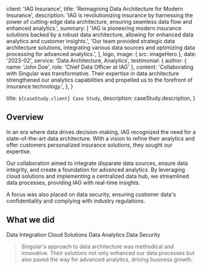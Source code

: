 
  client: 'IAG Insurance',
  title: 'Reimagining Data Architecture for Modern Insurance',
  description:
    'IAG is revolutionizing insurance by harnessing the power of cutting-edge data architecture, ensuring seamless data flow and enhanced analytics.',
  summary: [
    'IAG is pioneering modern insurance solutions backed by a robust data architecture, allowing for enhanced data analytics and customer insights.',
    'Our team provided strategic data architecture solutions, integrating various data sources and optimizing data processing for advanced analytics.',
  ],
  logo,
  image: { src: imageHero },
  date: '2023-02',
  service: 'Data Architecture, Analytics',
  testimonial: {
    author: { name: 'John Doe', role: 'Chief Data Officer at IAG' },
    content:
      'Collaborating with Singular was transformative. Their expertise in data architecture strengthened our analytics capabilities and propelled us to the forefront of insurance technology.',
  },
}

  title: `${caseStudy.client} Case Study`,
  description: caseStudy.description,
}

## Overview

In an era where data drives decision-making, IAG recognized the need for a state-of-the-art data architecture. With a vision to refine their analytics and offer customers personalized insurance solutions, they sought our expertise.

Our collaboration aimed to integrate disparate data sources, ensure data integrity, and create a foundation for advanced analytics. By leveraging cloud solutions and implementing a centralized data hub, we streamlined data processes, providing IAG with real-time insights.

A focus was also placed on data security, ensuring customer data's confidentiality and complying with industry regulations.

## What we did

<TagList>
  <TagListItem>Data Integration</TagListItem>
  <TagListItem>Cloud Solutions</TagListItem>
  <TagListItem>Data Analytics</TagListItem>
  <TagListItem>Data Security</TagListItem>
</TagList>

<Blockquote
  author={{ name: 'John Doe', role: 'Chief Data Officer at IAG' }}
  image={{ src: imageJohnDoe }}
>
  Singular's approach to data architecture was methodical and innovative. Their solutions not only enhanced our data processes but also paved the way for advanced analytics, driving business growth.
</Blockquote>

<StatList>
  <StatListItem value="50%" label="Increase in Data Processing Speed" />
  <StatListItem value="30%" label="Enhanced Data Security" />
  <StatListItem value="20%" label="Improved Analytics Accuracy" />
  <StatListItem value="100TB" label="Data Processed Daily" />
</StatList>
